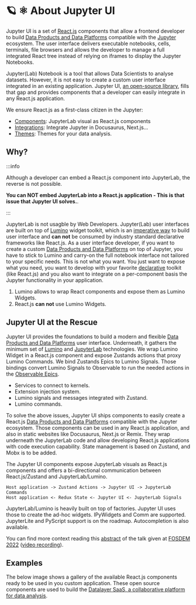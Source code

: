
# 🪐 ⚛️ About Jupyter UI

Jupyter UI is a set of [React.js](https://reactjs.org) components that allow a frontend developer to build [Data Products and Data Platforms](https://datalayer.tech/docs/glossary) compatible with the [Jupyter](https://jupyter.org) ecosystem. The user interface delivers executable notebooks, cells, terminals, file browsers and allows the developer to manage a full integrated React tree instead of relying on iframes to display the Jupyter Notebooks.

Jupyter(Lab) Notebook is a tool that allows Data Scientists to analyse datasets. However, it is not easy to create a custom user interface integrated in an existing application. Jupyter UI, [an open-source library](https://github.com/datalayer/jupyter-ui), fills that gap and provides components that a developer can easily integrate in any React.js application.

We ensure React.js as a first-class citizen in the Jupyter:

- [Components](/docs/components): JupyterLab visual as React.js components
- [Integrations](/docs/integrations): Integrate Jupyter in Docusaurus, Next.js...
- [Themes](/docs/themes): Themes for your data analysis.

## Why?

:::info

Although a developer can embed a React.js component into JupyterLab, the reverse is not possible.

**You can NOT embed JupyterLab into a React.js application - This is that issue that Jupyter UI solves.**.

:::

JupyterLab is not usagble by Web Developers. Jupyter(Lab) user interfaces are built on top of [Lumino](https://github.com/jupyterlab/lumino) widget toolkit, which is an [imperative way](https://en.wikipedia.org/wiki/Imperative_programming) to build user interface and **can not** be consumed by industry standard declarative frameworks like React.js. As a user interface developer, if you want to create a custom [Data Products and Data Platforms](https://datalayer.tech/docs/glossary) on top of Jupyter, you have to stick to Lumino and carry-on the full notebook interface not tailored to your specific needs. This is not what you want. You just want to expose what you need, you want to develop with your favorite [declarative](https://en.wikipedia.org/wiki/Declarative_programming) toolkit (like React.js) and you also want to integrate on a per-component basis the Jupyter functionality in your application.

1. Lumino allows to wrap React components and expose them as Lumino Widgets.
2. React.js **can not** use Lumino Widgets.

## Jupyter UI at the Rescue

Jupyter UI provides the foundations to build a modern and flexible [Data Products and Data Platforms](https://datalayer.tech/docs/glossary) user interface. Underneath, it gathers the minimum set of [Lumino](https://github.com/jupyterlab/lumino) and [JupyterLab](https://github.com/jupyterlab/jupyterlab) technologies. We wrap Lumino Widget in a React.js component and expose Zustands actions that proxy Lumino Commands. We bind Zustands Epics to Lumino Signals. Those bindings convert Lumino Signals to Observable to run the needed actions in the [Observable Epics](https://redux-observable.js.org/docs/basics/Epics.html).

- Services to connect to kernels.
- Extension injection system.
- Lumino signals and messages integrated with Zustand.
- Lumino commands.

To solve the above issues, Jupyter UI ships components to easily create a React.js [Data Products and Data Platforms](https://datalayer.tech/docs/glossary) compatible with the Jupyter ecosystem. Those components can be used in any React.js application, and also in static websites like Docusaurus, Next.js or Remix. They wrap underneath the JupyterLab code and allow developing React.js applications with code execution capability. State management is based on Zustand, and Mobx is to be added.

The Jupyter UI components expose JupyterLab visuals as React.js components and offers a bi-directional communication between React.js/Zustand and JupyterLab/Lumino.

```
Host application -> Zustand Actions -> Jupyter UI -> JupyterLab Commands
Host application <- Redux State <- Jupyter UI <- JupyterLab Signals
```

<ModalImage
  small="https://datalayer-jupyter-examples.s3.amazonaws.com/jupyter-react-communication.png"
  large="https://datalayer-jupyter-examples.s3.amazonaws.com/jupyter-react-communication.png"
  alt="Jupyter UI Communication"
/>

JupyterLab/Lumino is heavily built on top of factories. Jupyter UI uses those to create the ad-hoc widgets. IPyWidgets and Comm are supported. JupyterLite and PyScript support is on the roadmap. Autocompletion is also available.

You can find more context reading this [abstract](https://fosdem.org/2022/schedule/event/lt_jupyter) of the talk given at [FOSDEM 2022](https://fosdem.org/2022) ([video recording](http://bofh.nikhef.nl/events/FOSDEM/2022/L.lightningtalks/lt_jupyter.webm)).

## Examples

The below image shows a gallery of the available React.js components ready to be used in you custom application. These open source components are used to build the [Datalayer SaaS, a collaborative platform for data analysis](https://datalayer.io).

<ModalImage
  small="https://datalayer-jupyter-examples.s3.amazonaws.com/jupyter-react-gallery.gif"
  large="https://datalayer-jupyter-examples.s3.amazonaws.com/jupyter-react-gallery.gif"
  alt="Jupyter UI Gallery"
/>
